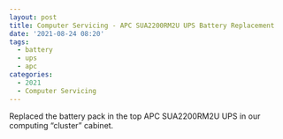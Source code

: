 ```yaml
---
layout: post
title: Computer Servicing - APC SUA2200RM2U UPS Battery Replacement
date: '2021-08-24 08:20'
tags: 
  - battery
  - ups
  - apc
categories: 
  - 2021
  - Computer Servicing
---
```

Replaced the battery pack in the top APC SUA2200RM2U UPS in our computing "cluster" cabinet.

